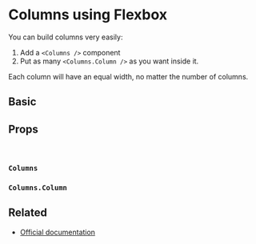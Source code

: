 
<Meta title="Columns/Basics" />

# Columns using Flexbox

You can build columns very easily:

1. Add a `<Columns />` component
2. Put as many `<Columns.Column />` as you want inside it.

Each column will have an equal width, no matter the number of columns.

## Basic

<Canvas>
  <Story story={stories.Basic} name="Basics" />
</Canvas>

## Props

<br />

### `Columns`

<ArgsTable of={Columns} />

### `Columns.Column`

<ArgsTable of={Columns.Column} />

<CommonProps />

## Related

- [Official documentation](https://bulma.io/documentation/columns/basics/)